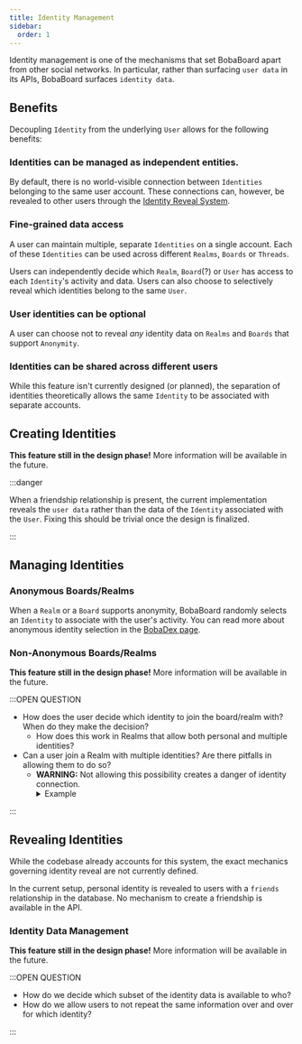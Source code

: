 ```yaml
---
title: Identity Management
sidebar:
  order: 1
---
```


Identity management is one of the mechanisms that set BobaBoard apart from other social networks. In particular, rather than surfacing
`user data` in its APIs, BobaBoard surfaces `identity data`.

## Benefits

Decoupling `Identity` from the underlying `User` allows for the following benefits:

### Identities can be managed as independent entities.

By default, there is no world-visible connection between `Identities` belonging to the same user account. These connections can, however, be revealed to other users through the [Identity Reveal System](#revealing-identities).

### Fine-grained data access

A user can maintain multiple, separate `Identities` on a single account. Each of these `Identities` can be used across different `Realms`, `Boards` or `Threads`.

Users can independently decide which `Realm`, `Board`(?) or `User` has access to each `Identity`'s activity and data. Users can also choose to
selectively reveal which identities belong to the same `User`.

### User identities can be optional

A user can choose not to reveal _any_ identity data on `Realms` and `Boards` that support `Anonymity`.

### Identities can be shared across different users

While this feature isn't currently designed (or planned), the separation of identities theoretically allows the same `Identity` to be associated
with separate accounts.

## Creating Identities

**This feature still in the design phase!** More information will be available in the future.

:::danger

When a friendship relationship is present, the current implementation reveals the `user data` rather than the data of the `Identity`
associated with the `User`. Fixing this should be trivial once the design is finalized.

:::

## Managing Identities

### Anonymous Boards/Realms

When a `Realm` or a `Board` supports anonymity, BobaBoard randomly selects an `Identity` to associate with the user's activity. You can read more
about anonymous identity selection in the [BobaDex page](bobadex.md).

### Non-Anonymous Boards/Realms

**This feature still in the design phase!** More information will be available in the future.

:::OPEN QUESTION

- How does the user decide which identity to join the board/realm with? When do they make the decision?
  - How does this work in Realms that allow both personal and multiple identities?
- Can a user join a Realm with multiple identities? Are there pitfalls in allowing them to do so?
  - **WARNING:** Not allowing this possibility creates a danger of identity connection.
    <details>
      <summary>
        Example
      </summary>
      <div>
        Alice asks Bob to join their Realm with a specific identity. Bob has already joined the Realm with a different one, 
        and is unable to do accept Alice's request. Alice can now infer that one of the identities already in the Realm belongs
        to Bob.
      </div>
    </details>

:::

## Revealing Identities

While the codebase already accounts for this system, the exact mechanics governing identity reveal are not currently defined.

In the current setup, personal identity is revealed to users with a `friends` relationship in the database. No mechanism to create a friendship
is available in the API.

### Identity Data Management

**This feature still in the design phase!** More information will be available in the future.

:::OPEN QUESTION

- How do we decide which subset of the identity data is available to who?
- How do we allow users to not repeat the same information over and over for which identity?

:::
